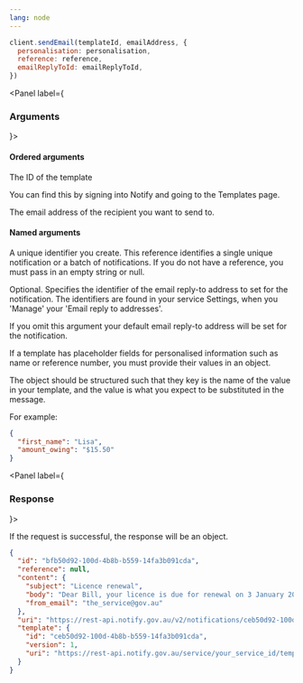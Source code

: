 ```yaml
---
lang: node
---
```


```javascript
client.sendEmail(templateId, emailAddress, {
  personalisation: personalisation,
  reference: reference,
  emailReplyToId: emailReplyToId,
})
```

<Panel label={<H3 appearAs={H5}>Arguments</H3>}>

#### Ordered arguments

<Parameters>
  <Parameter required name="templateId">

The ID of the template

You can find this by signing into Notify and
going to the Templates page.

  </Parameter>
  <Parameter required name="emailAddress">

The email address of the recipient you want to send to.

  </Parameter>
</Parameters>

#### Named arguments

<Parameters>
  <Parameter optional name="reference">

A unique identifier you create. This reference identifies a single unique notification or a batch of notifications. If you do not have a reference, you must pass in an empty string or null.

  </Parameter>
  <Parameter optional name="emailReplyToId">

Optional. Specifies the identifier of the email reply-to address to set for the
notification. The identifiers are found in your service Settings, when you
'Manage' your 'Email reply to addresses'.

If you omit this argument your default email reply-to address will be set for
the notification.

  </Parameter>
  <Parameter optional name="personalisation">

If a template has placeholder fields for personalised information such as name
or reference number, you must provide their values in an object.

The object should be structured such that they key is the name
of the value in your template, and the value is what you expect to be
substituted in the message.

For example:

```json inline
{
  "first_name": "Lisa",
  "amount_owing": "$15.50"
}
```

  </Parameter>
</Parameters>
</Panel>

<Panel label={<H3 appearAs={H5}>Response</H3>}>

If the request is successful, the response will be an object.

```json
{
  "id": "bfb50d92-100d-4b8b-b559-14fa3b091cda",
  "reference": null,
  "content": {
    "subject": "Licence renewal",
    "body": "Dear Bill, your licence is due for renewal on 3 January 2016.",
    "from_email": "the_service@gov.au"
  },
  "uri": "https://rest-api.notify.gov.au/v2/notifications/ceb50d92-100d-4b8b-b559-14fa3b091cd",
  "template": {
    "id": "ceb50d92-100d-4b8b-b559-14fa3b091cda",
    "version": 1,
    "uri": "https://rest-api.notify.gov.au/service/your_service_id/templates/bfb50d92-100d-4b8b-b559-14fa3b091cda"
  }
}
```

</Panel>

